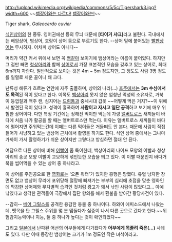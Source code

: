 http://upload.wikimedia.org/wikipedia/commons/5/5c/Tigershark3.jpg?width=600
~~[[자쿠와는 다르다 자쿠와는|뱀장어와는 다르다!]] [[장어|뱀장어와는!]]~~

Tiger shark, ''Galeocerdo cuvier''

[[식인상어]]의 한 종류. 영어권에선 등의 무늬 때문에 '''[타이거 샤크]'''라고 불린다. 국내에서는 배암상어, 범상어, 호랑이 상어 등으로 부르기도 한다. --상어 밑에 붙어있는 [[빨판상어]]는 무시하자. 어차피 상어도 아니다--

머리가 약간 커서 위에서 보면 꼭 [[뱀]]같아 보이기에 뱀상어라는 이름이 붙어있다. 하지만 그 점만 빼면 [[청상아리]]와 함께 [[상어]]로서 가장 표본적인 모습을 갖추고 있는 상어로, 최대 6m까지 자란다. 일반적으로 보이는 것은 4m ~ 5m 정도지만, 그 정도도 사람 3명 정도를 일렬로 세운 꼴이니 꽤 크다.

난류성 해류가 흐르는 연안에 자주 출몰하며, 상어의 나라(...) [[호주]]에서는 '''3m 수심에서도 목격'''된 적이 있다고 한다. 이쪽도 [[백상아리]] 못지 않은 엄청난 먹성의 소유자로, 거북이 등껍질과 맥주 캔, 심지어는 [[드럼통]]과 중세시대 갑옷 ~~어떻게 먹은 거지?~~이 위에서 발견된 적이 있다고. 성격이 흉폭하여 '''사람이고 자시고 일단 공격'''하고 보기에 매우 위험한 상어이다. 다만 특정 기간에는 정해진 먹이만 먹는데 가령 [[앨버트로스]] 새끼들이 바다에 처음 나가 활공을 할 때는 앨버트로스만 먹는다. 이유는 앨버트로스 새끼들이 바다에 떨어지면 주워먹는건데 이때는 다른 먹이들은 거들떠도 안 본다. 때문에 사람이 직접 들어가 사냥하고 있는 뱀상어 근처에서 촬영을 하기도 한다. 식인 상어 중에서는 그나마 가까이 가서 촬영하기가 쉬운 상어지만 그렇다고 방심하면 절대 안 된다.

여담으로 다른 상어에 비해 [[이빨]]이 좀 특이한데, 백상아리의 나이프 모양의 이빨과 청상아리의 송곳 모양 이빨이 교묘하게 섞인듯한 모습을 띄고 있다. 이 이빨 때문인지 바다거북을 씹어먹을 수 있는 상어 중 하나라고.

이 상어를 주인공으로 한 [[영화]]로는 '오픈 워터'가 있지만 흥행은 망했다. 유혈 낭자한 장면도 없고 뱀상어 무리에 포위당해 절망에 빠져가는 부부의 심리에 초점을 맞춘 영화인데 막강한 상어떼와 무차별적 습격인 것처럼 광고가 돼서 낚인 사람이 많았다고... 아예 낚였다고 생각한 관객들이 극장에서 집단 항의를 해서 환불을 받아간 황당사건이 있다.

--감히-- [[베어 그릴스]]를 공격한 용감한 동물 중 하나이다. 하와이 에피소드에서 나왔는데, 뗏목을 탄 그릴스 주위를 몇 분 맴돌다가 싫증이 나서 다른 곳으로 갔다고 한다.~~위험감지능력이나 지능, 둘 중 하나가 높다는 것이 확인되었다~~

그리고  [[일본]]에서 난파된 어선의 어부들에게 다가왔다가  '''어부에게 목졸려 죽은(...)'''  사례도 있다. 다만 이때 등장한 뱀상어는 크기가 1m 정도인 작은 녀석이라고.
